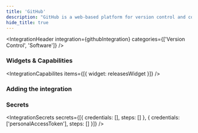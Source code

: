 ```yaml
---
title: 'GitHub'
description: "GitHub is a web-based platform for version control and collaboration."
hide_title: true
---
```




<IntegrationHeader
    integration={githubIntegration}
    categories={['Version Control', 'Software']}
/>

### Widgets & Capabilities
<IntegrationCapabilites
    items={[{
        widget: releasesWidget
    }]}
/>

### Adding the integration
<AddingIntegration />

### Secrets
<IntegrationSecrets secrets={[{
    credentials: [],
    steps: []
}, {
    credentials: ['personalAccessToken'],
    steps: []
}]} />